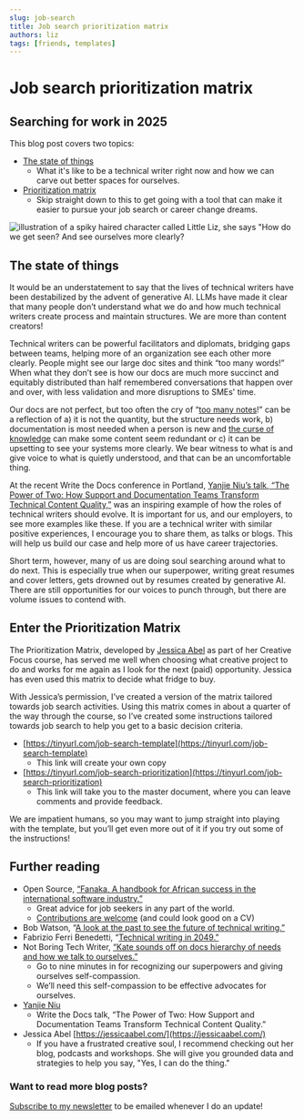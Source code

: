 ```yaml
---
slug: job-search
title: Job search prioritization matrix
authors: liz
tags: [friends, templates]
---
```


# Job search prioritization matrix
## Searching for work in 2025
This blog post covers two topics:
- [The state of things](2025-05-19-job-search.mdx#the-state-of-things)
    - What it's like to be a technical writer right now and how we can carve out better spaces for ourselves.
- [Prioritization matrix](2025-05-19-job-search.mdx#enter-the-prioritization-matrix)
    - Skip straight down to this to get going with a tool that can make it easier to pursue your job search or career change dreams.

![illustration of a spiky haired character called Little Liz, she says "How do we get seen? And see ourselves more clearly?](/img/blog/2025-05-19-job_prioritization.png)

<!--truncate-->


## The state of things

It would be an understatement to say that the lives of technical writers have been destabilized by the advent of generative AI. LLMs have made it clear that many people don’t understand what we do and how much technical writers create process and maintain structures. We are more than content creators! 

Technical writers can be powerful facilitators and diplomats, bridging gaps between teams, helping more of an organization see each other more clearly. People might see our large doc sites and think “too many words!” When what they don’t see is how our docs are much more succinct and equitably distributed than half remembered conversations that happen over and over, with less validation and more disruptions to SMEs' time.

Our docs are not perfect, but too often the cry of “[too many notes](https://www.youtube.com/watch?v=H6_eqxh-Qok)!” can be a reflection of a) it is not the quantity, but the structure needs work, b) documentation is most needed when a person is new and [the curse of knowledge](https://ucatt.arizona.edu/news/curse-knowledge) can make some content seem redundant or c) it can be upsetting to see your systems more clearly. We bear witness to what is and give voice to what is quietly understood, and that can be an uncomfortable thing.

At the recent Write the Docs conference in Portland, [Yanjie Niu’s talk, “The Power of Two: How Support and Documentation Teams Transform Technical Content Quality,”](https://www.youtube.com/watch?v=4K6Bz9LM6Uc) was an inspiring example of how the roles of technical writers should evolve. It is important for us, and our employers, to see more examples like these. If you are a technical writer with similar positive experiences, I encourage you to share them, as talks or blogs. This will help us build our case and help more of us have career trajectories.

Short term, however, many of us are doing soul searching around what to do next. This is especially true when our superpower, writing great resumes and cover letters, gets drowned out by resumes created by generative AI. There are still opportunities for our voices to punch through, but there are volume issues to contend with.

## Enter the Prioritization Matrix

The Prioritization Matrix, developed by [Jessica Abel](https://jessicaabel.com/) as part of her Creative Focus course, has served me well when choosing what creative project to do and works for me again as I look for the next (paid) opportunity. Jessica has even used this matrix to decide what fridge to buy.

With Jessica’s permission, I’ve created a version of the matrix tailored towards job search activities. Using this matrix comes in about a quarter of the way through the course, so I’ve created some instructions tailored towards job search to help you get to a basic decision criteria.

- [https://tinyurl.com/job-search-template](https://tinyurl.com/job-search-template)
  - This link will create your own copy
- [https://tinyurl.com/job-search-prioritization](https://tinyurl.com/job-search-prioritization)
  - This link will take you to the master document, where you can leave comments and provide feedback.

We are impatient humans, so you may want to jump straight into playing with the template, but you’ll get even more out of it if you try out some of the instructions!

## Further reading

- Open Source, [“Fanaka, A handbook for African success in the international software industry.”](https://fanaka.readthedocs.io/)
  - Great advice for job seekers in any part of the world.
  - [Contributions are welcome](https://fanaka.readthedocs.io/contribute/) (and could look good on a CV)
- Bob Watson, “[A look at the past to see the future of technical writing.”](https://docsbydesign.com/2024/03/18/a-look-at-the-past-to-see-the-future-of-technical-writing/)
- Fabrizio Ferri Benedetti, “[Technical writing in 2049.”](https://passo.uno/tech-writing-predictions-2049/)
- Not Boring Tech Writer, [“Kate sounds off on docs hierarchy of needs and how we talk to ourselves.”](https://thenotboringtechwriter.com/episodes/kate-sounds-off-on-docs-hierarchy-of-needs-and-how-we-talk-to-ourselves)
  - Go to nine minutes in for recognizing our superpowers and giving ourselves self-compassion.
  - We’ll need this self-compassion to be effective advocates for ourselves.
- [Yanjie Niu](https://www.youtube.com/watch?v=4K6Bz9LM6Uc)
    - Write the Docs talk, “The Power of Two: How Support and Documentation Teams Transform Technical Content Quality.”
- Jessica Abel [https://jessicaabel.com/](https://jessicaabel.com/)
  - If you have a frustrated creative soul, I recommend checking out her blog, podcasts and workshops. She will give you grounded data and strategies to help you say, "Yes, I can do the thing."

### Want to read more blog posts?
[Subscribe to my newsletter](https://mailchi.mp/520551e04a4d/documentarians-rock) to be emailed whenever I do an update!
